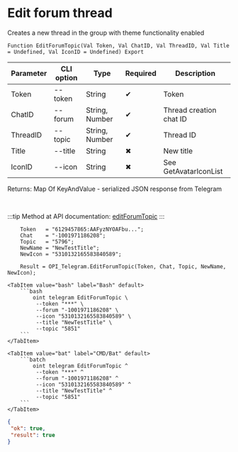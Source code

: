 ﻿---
sidebar_position: 3
---


# Edit forum thread
 Creates a new thread in the group with theme functionality enabled



`Function EditForumTopic(Val Token, Val ChatID, Val ThreadID, Val Title = Undefined, Val IconID = Undefined) Export`

  | Parameter | CLI option | Type | Required | Description |
  |-|-|-|-|-|
  | Token | --token | String | &#x2714; | Token |
  | ChatID | --forum | String, Number | &#x2714; | Thread creation chat ID |
  | ThreadID | --topic | String, Number | &#x2714; | Thread ID |
  | Title | --title | String | &#x2716; | New title |
  | IconID | --icon | String | &#x2716; | See GetAvatarIconList |

  
  Returns:  Map Of KeyAndValue - serialized JSON response from Telegram

<br/>

:::tip
Method at API documentation: [editForumTopic](https://core.telegram.org/bots/api#editforumtopic)
:::
<br/>


```bsl title="1C:Enterprise/OneScript code example"
    Token   = "6129457865:AAFyzNYOAFbu...";
    Chat    = "-1001971186208";
    Topic   = "5796";
    NewName = "NewTestTitle";
    NewIcon = "5310132165583840589";

    Result = OPI_Telegram.EditForumTopic(Token, Chat, Topic, NewName, NewIcon);
```
 

 <Tabs>
  
    <TabItem value="bash" label="Bash" default>
        ```bash
            oint telegram EditForumTopic \
             --token "***" \
             --forum "-1001971186208" \
             --icon "5310132165583840589" \
             --title "NewTestTitle" \
             --topic "5851"
        ```
    </TabItem>
  
    <TabItem value="bat" label="CMD/Bat" default>
        ```batch
            oint telegram EditForumTopic ^
             --token "***" ^
             --forum "-1001971186208" ^
             --icon "5310132165583840589" ^
             --title "NewTestTitle" ^
             --topic "5851"
        ```
    </TabItem>
</Tabs>


```json title="Result"
{
 "ok": true,
 "result": true
}
```

